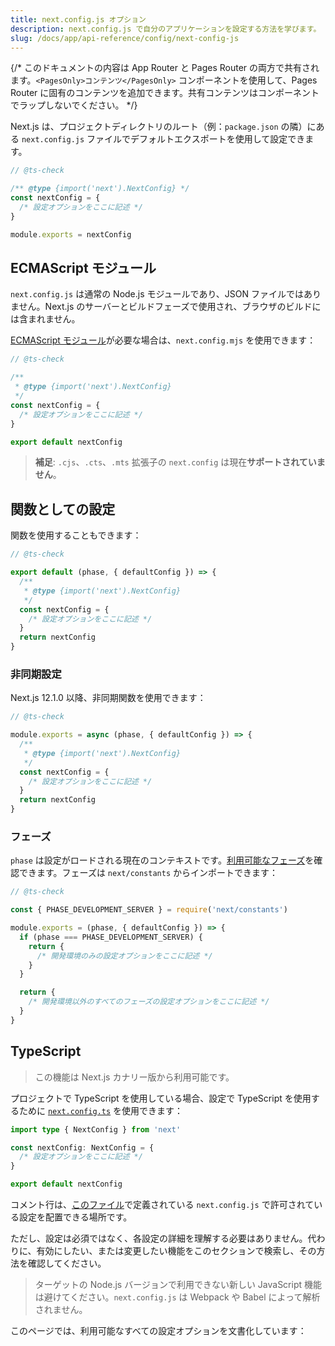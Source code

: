 ```yaml
---
title: next.config.js オプション
description: next.config.js で自分のアプリケーションを設定する方法を学びます。
slug: /docs/app/api-reference/config/next-config-js
---
```


{/* このドキュメントの内容は App Router と Pages Router の両方で共有されます。`<PagesOnly>コンテンツ</PagesOnly>` コンポーネントを使用して、Pages Router に固有のコンテンツを追加できます。共有コンテンツはコンポーネントでラップしないでください。 */}

Next.js は、プロジェクトディレクトリのルート（例：`package.json` の隣）にある `next.config.js` ファイルでデフォルトエクスポートを使用して設定できます。

```js filename="next.config.js"
// @ts-check

/** @type {import('next').NextConfig} */
const nextConfig = {
  /* 設定オプションをここに記述 */
}

module.exports = nextConfig
```

## ECMAScript モジュール

`next.config.js` は通常の Node.js モジュールであり、JSON ファイルではありません。Next.js のサーバーとビルドフェーズで使用され、ブラウザのビルドには含まれません。

[ECMAScript モジュール](https://nodejs.org/api/esm.html)が必要な場合は、`next.config.mjs` を使用できます：

```js filename="next.config.mjs"
// @ts-check

/**
 * @type {import('next').NextConfig}
 */
const nextConfig = {
  /* 設定オプションをここに記述 */
}

export default nextConfig
```

> **補足**: `.cjs`、`.cts`、`.mts` 拡張子の `next.config` は現在**サポートされていません**。

## 関数としての設定

関数を使用することもできます：

```js filename="next.config.mjs"
// @ts-check

export default (phase, { defaultConfig }) => {
  /**
   * @type {import('next').NextConfig}
   */
  const nextConfig = {
    /* 設定オプションをここに記述 */
  }
  return nextConfig
}
```

### 非同期設定

Next.js 12.1.0 以降、非同期関数を使用できます：

```js filename="next.config.js"
// @ts-check

module.exports = async (phase, { defaultConfig }) => {
  /**
   * @type {import('next').NextConfig}
   */
  const nextConfig = {
    /* 設定オプションをここに記述 */
  }
  return nextConfig
}
```

### フェーズ

`phase` は設定がロードされる現在のコンテキストです。[利用可能なフェーズ](https://github.com/vercel/next.js/blob/5e6b008b561caf2710ab7be63320a3d474a5b/packages/next/shared/lib/constants.ts#L19-L23)を確認できます。フェーズは `next/constants` からインポートできます：

```js filename="next.config.js"
// @ts-check

const { PHASE_DEVELOPMENT_SERVER } = require('next/constants')

module.exports = (phase, { defaultConfig }) => {
  if (phase === PHASE_DEVELOPMENT_SERVER) {
    return {
      /* 開発環境のみの設定オプションをここに記述 */
    }
  }

  return {
    /* 開発環境以外のすべてのフェーズの設定オプションをここに記述 */
  }
}
```

## TypeScript

> この機能は Next.js カナリー版から利用可能です。

プロジェクトで TypeScript を使用している場合、設定で TypeScript を使用するために [`next.config.ts`](/docs/app/building-your-application/configuring/typescript#type-checking-nextconfigts) を使用できます：

```ts filename="next.config.ts"
import type { NextConfig } from 'next'

const nextConfig: NextConfig = {
  /* 設定オプションをここに記述 */
}

export default nextConfig
```

コメント行は、[このファイル](https://github.com/vercel/next.js/blob/canary/packages/next/src/server/config-shared.ts)で定義されている `next.config.js` で許可されている設定を配置できる場所です。

ただし、設定は必須ではなく、各設定の詳細を理解する必要はありません。代わりに、有効にしたい、または変更したい機能をこのセクションで検索し、その方法を確認してください。

> ターゲットの Node.js バージョンで利用できない新しい JavaScript 機能は避けてください。`next.config.js` は Webpack や Babel によって解析されません。

このページでは、利用可能なすべての設定オプションを文書化しています：
